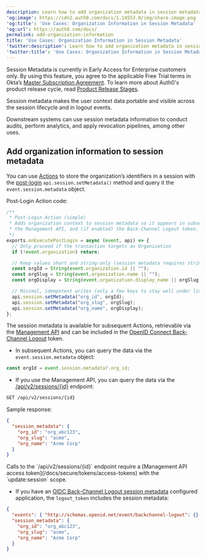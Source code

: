 ```yaml
---
description: Learn how to add organization metadata in session metadata
'og:image': https://cdn2.auth0.com/docs/1.14553.0/img/share-image.png
'og:title': 'Use Cases: Organization Information in Session Metadata'
'og:url': https://auth0.com/docs/
permalink: add-organization-information
title: 'Use Cases: Organization Information in Session Metadata'
'twitter:description': Learn how to add organization metadata in session metadata
'twitter:title': 'Use Cases: Organization Information in Session Metadata'
---
```


<Warning>

Session Metadata is currently in Early Access for Enterprise customers only. By using this feature, you agree to the applicable Free Trial terms in Okta’s [Master Subscription Agreement](https://www.okta.com/legal). To learn more about Auth0's product release cycle, read [Product Release Stages](https://auth0.com/docs/troubleshoot/product-lifecycle/product-release-stages).

</Warning>

Session metadata makes the user context data portable and visible across the session lifecycle and in logout events.

Downstream systems can use session metadata information to conduct audits, perform analytics, and apply revocation pipelines, among other uses.

## Add organization information to session metadata

You can use [Actions](/docs/customize/actions) to store the organization’s identifiers in a session with the [post-login](/docs/customize/actions/explore-triggers/signup-and-login-triggers/login-trigger) `api.session.setMetadata()` method and query it the `event.session.metadata` object.

Post-Login Action code:

```javascript lines
/**
 * Post-Login Action (simple)
 * Adds organization context to session metadata so it appears in subsequent Actions,
 * the Management API, and (if enabled) the Back-Channel Logout token.
 */
exports.onExecutePostLogin = async (event, api) => {
  // Only proceed if the transaction targets an Organization
  if (!event.organization) return;

  // Keep values short and string-only (session metadata requires strings)
  const orgId = String(event.organization.id || "");
  const orgSlug = String(event.organization.name || "");
  const orgDisplay = String(event.organization.display_name || orgSlug);

  // Minimal, idempotent writes (only a few keys to stay well under limits)
  api.session.setMetadata("org_id", orgId);
  api.session.setMetadata("org_slug", orgSlug);
  api.session.setMetadata("org_name", orgDisplay);
};
```

The session metadata is available for subsequent Actions, retrievable via the [Management API](https://auth0.com/docs/api/management/v2) and can be included in the [OpenID Connect Back-Channel Logout](/docs/authenticate/login/logout/back-channel-logout) token.

* In subsequent Actions,  you can query the data via the `event.session.metadata` object:

```javascript lines
const orgId = event.session.metadata?.org_id;
```

* If you use the Management API, you can query the data via the [/api/v2/sessions/{id}](https://auth0.com/docs/api/management/v2/sessions/get-session) endpoint:

```bash lines
GET /api/v2/sessions/{id}
```

Sample response:

```json lines
{
  "session_metadata": {
    "org_id": "org_abc123",
    "org_slug": "acme",
    "org_name": "Acme Corp"
  }
}
```

<Callout icon="file-lines" color="#0EA5E9" iconType="regular">
Calls to the `/api/v2/sessions/{id}` endpoint require a [Management API access token](/docs/secure/tokens/access-tokens) with the `update:session` scope.
</Callout>

* If you have an [OIDC Back-Channel Logout session metadata](/docs/manage-users/sessions/session-metadata/configure-session-metadata) configured application, the `logout_token` includes the session metadata:

```json lines
{
  "events": { "http://schemas.openid.net/event/backchannel-logout": {} },
  "session_metadata": {
    "org_id": "org_abc123",
    "org_slug": "acme",
    "org_name": "Acme Corp"
  }
}
```
